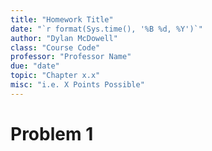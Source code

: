 ```yaml
---
title: "Homework Title"
date: "`r format(Sys.time(), '%B %d, %Y')`"
author: "Dylan McDowell"
class: "Course Code"
professor: "Professor Name"
due: "date"
topic: "Chapter x.x"
misc: "i.e. X Points Possible"
---
```

# Problem 1

